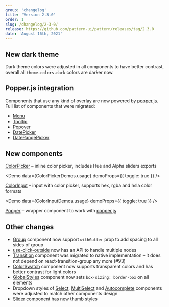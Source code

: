 ```yaml
---
group: 'changelog'
title: 'Version 2.3.0'
order: 1
slug: /changelog/2-3-0/
release: https://github.com/pattern-ui/pattern/releases/tag/2.3.0
date: 'August 16th, 2021'
---
```



## New dark theme

Dark theme colors were adjusted in all components to have better contrast, overall all `theme.colors.dark` colors are darker now.

## Popper.js integration

Components that use any kind of overlay are now powered by [popper.js](https://popper.js.org/). Full list of components that were migrated:

- [Menu](https://pattern-ui.design/core/menu/)
- [Tooltip](https://pattern-ui.design/core/tooltip/)
- [Popover](https://pattern-ui.design/core/popover/)
- [DatePicker](https://pattern-ui.design/dates/date-picker/)
- [DateRangePicker](https://pattern-ui.design/dates/date-picker/)

## New components

[ColorPicker](https://pattern-ui.design/core/color-picker/) – inline color picker, includes Hue and Alpha sliders exports

<Demo data={ColorPickerDemos.usage} demoProps={{ toggle: true }} />

[ColorInput](https://pattern-ui.design/core/color-input/) – input with color picker, supports hex, rgba and hsla color formats

<Demo data={ColorInputDemos.usage} demoProps={{ toggle: true }} />

[Popper](https://pattern-ui.design/core/popper/) – wrapper component to work with [popper.js](https://popper.js.org/)

<Demo data={PopperDemos.configurator} />

## Other changes

- [Group](https://pattern-ui.design/core/group/) component now support `withGutter` prop to add spacing to all sides of group
- [use-click-outside](https://pattern-ui.design/hooks/use-click-outside/) now has an API to handle multiple nodes
- [Transition](https://pattern-ui.design/core/transition/) component was migrated to native implementation – it does not depend on react-transition-group any more (#93)
- [ColorSwatch](https://pattern-ui.design/core/color-swatch/) component now supports transparent colors and has better contrast for light colors
- [GlobalStyles](https://pattern-ui.design/theming/global-styles/) component now sets `box-sizing: border-box` on all elements
- Dropdown styles of [Select](https://pattern-ui.design/core/select/), [MultiSelect](https://pattern-ui.design/core/multi-select/) and [Autocomplete](https://pattern-ui.design/core/autocomplete/) components were adjusted to match other components design
- [Slider](https://pattern-ui.design/core/slider/) component has new thumb styles
